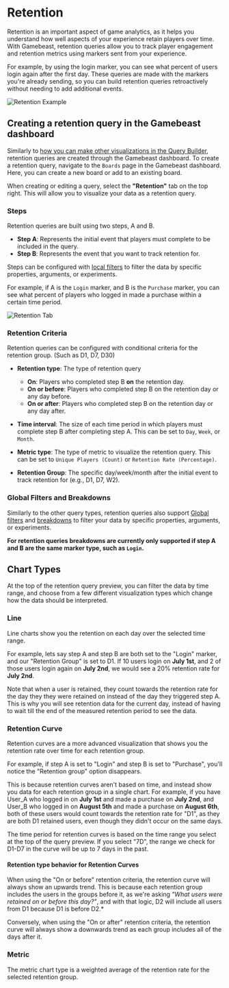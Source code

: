 # Retention

Retention is an important aspect of game analytics, as it helps you understand how well aspects of your experience retain players over time. With Gamebeast, retention queries allow you to track player engagement and retention metrics using markers sent from your experience.

For example, by using the login marker, you can see what percent of users login again after the first day. These queries are made with the markers you're already sending, so you can build retention queries retroactively without needing to add additional events.

![Retention Example](/imgs/roblox/retention/retention_graph.png)

## Creating a retention query in the Gamebeast dashboard
Similarly to [how you can make other visualizations in the Query Builder](/Roblox/QueryBuilder), retention queries are created through the Gamebeast dashboard.
To create a retention query, navigate to the `Boards` page in the Gamebeast dashboard. Here, you can create a new board or add to an existing board.


 
When creating or editing a query, select the **"Retention"** tab on the top right. This will allow you to visualize your data as a retention query.

### Steps
Retention queries are built using two steps, A and B.

- **Step A**: Represents the initial event that players must complete to be included in the query.
- **Step B**: Represents the event that you want to track retention for.

Steps can be configured with [local filters](/Roblox/QueryBuilder) to filter the data by specific properties, arguments, or experiments.

For example, if A is the `Login` marker, and B is the `Purchase` marker, you can see what percent of players who logged in made a purchase within a certain time period.

![Retention Tab](/imgs/roblox/retention/steps.png)

### Retention Criteria

Retention queries can be configured with conditional criteria for the retention group. (Such as D1, D7, D30)

- **Retention type**: The type of retention query
    - **On**: Players who completed step B **on** the retention day.
    - **On or before**: Players who completed step B on the retention day or any day before.
    - **On or after**: Players who completed step B on the retention day or any day after.

- **Time interval**: The size of each time period in which players must complete step B after completing step A. This can be set to `Day`, `Week`, or `Month`.
- **Metric type**: The type of metric to visualize the retention query. This can be set to `Unique Players (Count)` or `Retention Rate (Percentage)`.
- **Retention Group**: The specific day/week/month after the initial event to track retention for (e.g., D1, D7, W2).

### Global Filters and Breakdowns
Similarly to the other query types, retention queries also support [Global filters](/Roblox/QueryBuilder#global-filters) and [breakdowns](/Roblox/QueryBuilder#breakdowns) to filter your data by specific properties, arguments, or experiments.

**For retention queries breakdowns are currently only supported if step A and B are the same marker type, such as `Login`.**


## Chart Types
At the top of the retention query preview, you can filter the data by time range, and choose from a few different visualization types which change how the data should be interpreted.


### Line

Line charts show you the retention on each day over the selected time range. 

For example, lets say step A and step B are both set to the "Login" marker, and our "Retention Group" is set to D1.
If 10 users login on **July 1st**, and 2 of those users login again on **July 2nd**, we would see a 20% retention rate for **July 2nd**.

Note that when a user is retained, they count towards the retention rate for the day they they were retained on instead of the day they triggered step A. This is why you will see retention data for the current day, instead of having to wait till the end of the measured retention period to see the data.


### Retention Curve

Retention curves are a more advanced visualization that shows you the retention rate over time for each retention group.

For example, if step A is set to "Login" and step B is set to "Purchase", you'll notice the "Retention group" option disappears.

This is because retention curves aren't based on time, and instead show you data for each retention group in a single chart.
For example, if you have User_A who logged in on **July 1st** and made a purchase on **July 2nd**, and User_B who logged in on **August 5th** and made a purchase on **August 6th**, both of these users would count towards the retention rate for "D1", as they are both D1 retained users, even though they didn't occur on the same days.

The time period for retention curves is based on the time range you select at the top of the query preview. If you select "7D", the range we check for D1-D7 in the curve will be up to 7 days in the past.

#### Retention type behavior for Retention Curves

When using the "On or before" retention criteria, the retention curve will always show an upwards trend. This is because each retention group includes the users in the groups before it, as we're asking *"What users were retained on or before this day?"*, and with that logic, D2 will include all users from D1 because D1 is before D2.*

Conversely, when using the "On or after" retention criteria, the retention curve will always show a downwards trend as each group includes all of the days after it.


### Metric

The metric chart type is a weighted average of the retention rate for the selected retention group.